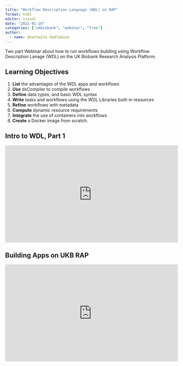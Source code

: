 ```yaml
---
title: "Workflow Description Language (WDL) on RAP"
format: html
editor: visual
date: "2022-01-28"
categories: ["ukbiobank", "webinar", "free"]
author:
  - name: Anastazie Sedlakova
---
```


Two part Webinar about how to run workflows building using Workflow Description Lanage (WDL) on the UK Biobank Research Analysis Platform.

## Learning Objectives

1.  **List** the advantages of the WDL apps and workflows
2.  **Use** dxCompiler to compile workflows
3.  **Define** data types, and basic WDL syntax
4.  **Write** tasks and workflows using the WDL Libraries built-in resources
5.  **Refine** workflows with metadata
6.  **Compute** dynamic resource requirements
7.  **Integrate** the use of containers into workflows
8.  **Create** a Docker image from scratch.

## Intro to WDL, Part 1

<iframe width="560" height="315" src="https://www.youtube.com/embed/2X3gbS_BHiA" title="YouTube video player" frameborder="0" allow="accelerometer; autoplay; clipboard-write; encrypted-media; gyroscope; picture-in-picture" allowfullscreen>

</iframe>

## Building Apps on UKB RAP

<iframe width="560" height="315" src="https://www.youtube.com/embed/A_iki_50Ig0" title="YouTube video player" frameborder="0" allow="accelerometer; autoplay; clipboard-write; encrypted-media; gyroscope; picture-in-picture" allowfullscreen>

</iframe>

